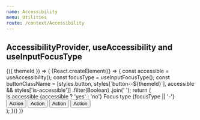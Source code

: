 ```yaml
---
name: Accessibility
menu: Utilities
route: /context/Accessibility
---
```



<PageTitle src="context/Accessibility" title="Accessibility" />

## AccessibilityProvider, useAccessibility and useInputFocusType

<Playground>
  <ThemeWrapper withThemeId>
    {({ themeId }) => (
      <AccessibilityProvider>
        <React.Fragment>
          {React.createElement(() => {
            const accessible = useAccessibility();
            const focusType = useInputFocusType();
            const buttonClassName = [styles.button, styles[`button--${themeId}`], accessible && styles['is-accessible']]
              .filter(Boolean)
              .join(' ');
            return (
              <div>
                <Flex wrap direction="row">
                  <Rhythm m={2} mb={4}>
                    <Typography as="div" style={{ width: '120px' }} variants={['xsmall-caps']}>
                      <Typography volume="quiet">Is accessible</Typography> {accessible ? 'yes' : 'no'}
                    </Typography>
                    <Typography as="div" style={{ width: '140px' }} variants={['xsmall-caps']}>
                      <Typography volume="quiet">Focus type</Typography> {focusType || '-'}
                    </Typography>
                  </Rhythm>
                </Flex>
                <Flex direction="row">
                  <button className={buttonClassName} type="button">
                    Action
                  </button>
                  <button className={buttonClassName} type="button">
                    Action
                  </button>
                  <button className={buttonClassName} type="button">
                    Action
                  </button>
                  <button className={buttonClassName} type="button">
                    Action
                  </button>
                </Flex>
              </div>
            );
          })}
        </React.Fragment>
      </AccessibilityProvider>
    )}
  </ThemeWrapper>
</Playground>
